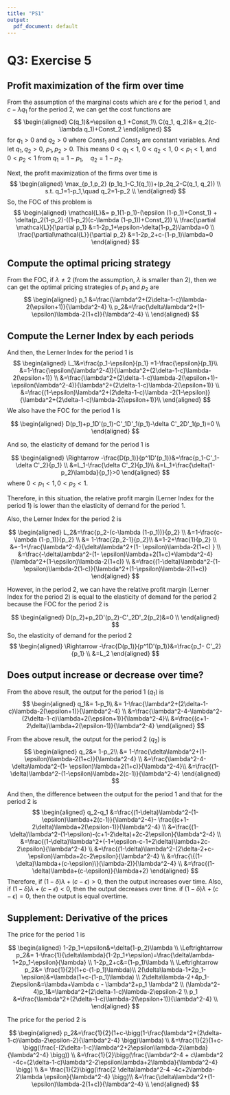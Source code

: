 ```yaml
---
title: "PS1"
output:
  pdf_document: default
---
```


# Q3: Exercise 5

## Profit maximization of the firm over time

From the assumption of the marginal costs which are $\epsilon$ for the period 1, and  $c-\lambda q_1$ for the period 2, we can get the cost functions are
$$
\begin{aligned}
C(q_1)&=\epsilon q_1 +Const_1\\
C(q_1, q_2)&= q_2(c-\lambda q_1)+Const_2
\end{aligned}
$$
for $q_1>0$ and $q_2>0$ where $Const_1$ and $Const_2$ are constant variables.
And let $q_1, q_2>0$, $p_1 ,p_2>0$. This means $0<q_1<1$, $0<q_2<1$, $0<p_1<1$, and $0<p_2<1$ from $q_1=1-p_1,\quad q_2=1-p_2$.

Next, the profit maximization of the firms over time is 
$$
\begin{aligned}
\max_{p_1,p_2} (p_1q_1-C_1(q_1))+(p_2q_2-C(q_1, q_2)) \\
s.t. q_1=1-p_1,\quad q_2=1-p_2 \\
\end{aligned}
$$
So, the FOC of this problem is
$$
\begin{aligned}
\mathcal{L}&= p_1(1-p_1)-(\epsilon (1-p_1)+Const_1) + \delta(p_2(1-p_2)-((1-p_2)(c-\lambda (1-p_1))+Const_2)) \\
\frac{\partial \mathcal{L}}{\partial p_1} &=1-2p_1+\epsilon-\delta(1-p_2)\lambda=0 \\
\frac{\partial\mathcal{L}}{\partial p_2} &=1-2p_2+c-(1-p_1)\lambda=0
\end{aligned}
$$

## Compute the optimal pricing strategy

From the FOC, if $\lambda \neq2$ (from the assumption, $\lambda$ is smaller than 2), then we can get the optimal pricing strategies of $p_1$ and $p_2$ are
$$
\begin{aligned}
p_1 &=\frac{\lambda^2+(2\delta-1-c)\lambda-2(\epsilon+1)}{\lambda^2-4} \\
p_2&=\frac{\delta\lambda^2+(1- \epsilon)\lambda-2(1+c)}{\lambda^2-4} \\
\end{aligned}
$$


## Compute the Lerner Index by each periods

And then, the Lerner Index for the period 1 is
$$
\begin{aligned}
L_1&=\frac{p_1-\epsilon}{p_1} =1-\frac{\epsilon}{p_1}\\
&=1-\frac{\epsilon(\lambda^2-4)}{\lambda^2+(2\delta-1-c)\lambda-2(\epsilon+1)} \\
&=\frac{\lambda^2+(2\delta-1-c)\lambda-2(\epsilon+1)-\epsilon(\lambda^2-4)}{\lambda^2+(2\delta-1-c)\lambda-2(\epsilon+1)} \\
&=\frac{(1-\epsilon)\lambda^2+(2\delta-1-c)\lambda -2(1-\epsilon)}{\lambda^2+(2\delta-1-c)\lambda-2(\epsilon+1)}\\
\end{aligned}
$$
We also have the FOC for the period 1 is 

$$
\begin{aligned}
D(p_1)+p_1D'(p_1)-C'_1D'_1(p_1)-\delta C'_2D'_1(p_1)=0 \\
\end{aligned}
$$

And so, the elasticity of demand for the period 1 is

$$
\begin{aligned}
\Rightarrow -\frac{D(p_1)}{p^1D'(p_1)}&=\frac{p_1-C'_1-\delta C'_2}{p_1} \\
&=L_1-\frac{\delta C'_2}{p_1}\\
&=L_1+\frac{\delta(1-p_2)\lambda}{p_1}>0
\end{aligned}
$$
where $0<p_1<1,0<p_2<1$.

Therefore, in this situation, the relative profit margin (Lerner Index for the period 1) is lower than the elasticity of demand for the period 1.

Also, the Lerner Index for the period 2 is

$$
\begin{aligned}
L_2&=\frac{p_2-(c-\lambda (1-p_1))}{p_2} \\
&=1-\frac{c-\lambda (1-p_1)}{p_2} \\
&= 1-\frac{2p_2-1}{p_2}\\
&=1-2+\frac{1}{p_2} \\
&=-1+\frac{\lambda^2-4}{\delta\lambda^2+(1- \epsilon)\lambda-2(1+c)
} \\
&=\frac{-\delta\lambda^2-(1- \epsilon)\lambda+2(1+c)+\lambda^2-4}{\lambda^2+(1-\epsilon)\lambda-2(1+c)} \\
&=\frac{(1-\delta)\lambda^2-(1-\epsilon)\lambda-2(1-c)}{\lambda^2+(1-\epsilon)\lambda-2(1+c)}
\end{aligned}
$$

However, in the period 2, we can have the relative profit margin (Lerner Index for the period 2) is equal to the elasticity of demand for the period 2 because the FOC for the period 2 is

$$
\begin{aligned}
D(p_2)+p_2D'(p_2)-C'_2D'_2(p_2)&=0 \\
\end{aligned}
$$
So, the elasticity of demand for the period 2
$$
\begin{aligned}
\Rightarrow -\frac{D(p_1)}{p^1D'(p_1)}&=\frac{p_1- C'_2}{p_1} \\
&=L_2
\end{aligned}
$$


## Does output increase or decrease over time?

From the above result, the output for the period 1 ($q_1$) is 
$$
\begin{aligned}
q_1&= 1-p_1\\
&= 1-\frac{\lambda^2+(2\delta-1-c)\lambda-2(\epsilon+1)}{\lambda^2-4} \\
&=\frac{\lambda^2-4-\lambda^2-(2\delta-1-c)\lambda+2(\epsilon+1)}{\lambda^2-4}\\
&=\frac{(c+1-2\delta)\lambda+2(\epsilon-1)}{\lambda^2-4}
\end{aligned}
$$

From the above result, the output for the period 2 ($q_2$) is 
$$
\begin{aligned}
q_2&= 1-p_2\\
&= 1-\frac{\delta\lambda^2+(1- \epsilon)\lambda-2(1+c)}{\lambda^2-4} \\
&=\frac{\lambda^2-4-\delta\lambda^2-(1- \epsilon)\lambda+2(1+c)}{\lambda^2-4}\\
&=\frac{(1-\delta)\lambda^2-(1-\epsilon)\lambda+2(c-1)}{\lambda^2-4}
\end{aligned}
$$

And then, the difference between the output for the period 1 and that for the period 2 is
$$
\begin{aligned}
q_2-q_1 &=\frac{(1-\delta)\lambda^2-(1-\epsilon)\lambda+2(c-1)}{\lambda^2-4}- \frac{(c+1-2\delta)\lambda+2(\epsilon-1)}{\lambda^2-4} \\
&=\frac{(1-\delta)\lambda^2-(1-\epsilon)-(c+1-2\delta)+2c-2\epsilon}{\lambda^2-4} \\
&=\frac{(1-\delta)\lambda^2+(-1+\epsilon-c-1+2\delta)\lambda+2c-2\epsilon}{\lambda^2-4} \\
&=\frac{(1-\delta)\lambda^2-(2\delta-2+c-\epsilon)\lambda+2c-2\epsilon}{\lambda^2-4} \\
&=\frac{\{(1-\delta)\lambda+(c-\epsilon)\}(\lambda-2)}{\lambda^2-4} \\
&=\frac{(1-\delta)\lambda+(c-\epsilon)}{\lambda+2}
\end{aligned}
$$
Therefore, if $(1-\delta)\lambda+(c-\epsilon)>0$, then the output increases over time. Also,  if $(1-\delta)\lambda+(c-\epsilon)<0$, then the output decreases over time. if $(1-\delta)\lambda+(c-\epsilon)=0$, then the output is equal overtime.


## Supplement: Derivative of the prices

The price for the period 1 is

$$
\begin{aligned}
1-2p_1+\epsilon&=\delta(1-p_2)\lambda \\
\Leftrightarrow p_2&= 1-\frac{1}{\delta\lambda}(1-2p_1+\epsilon)=\frac{\delta\lambda-1+2p_1-\epsilon}{\lambda} \\
1-2p_2+c&=(1-p_1)\lambda \\
\Leftrightarrow p_2&= \frac{1}{2}(1+c-(1-p_1)\lambda)\\
2(\delta\lambda-1+2p_1-\epsilon)&=\lambda(1+c-(1-p_1)\lambda) \\
2\delta\lambda-2+4p_1-2\epsilon&=\lambda+\lambda c - \lambda^2+p_1 \lambda^2 \\
(\lambda^2-4)p_1&=\lambda^2+(2\delta-1-c)\lambda-2\epsilon-2 \\
p_1 &=\frac{\lambda^2+(2\delta-1-c)\lambda-2(\epsilon+1)}{\lambda^2-4} \\
\end{aligned}
$$

The price for the period 2 is

$$
\begin{aligned}
p_2&=\frac{1}{2}(1+c-\bigg(1-\frac{\lambda^2+(2\delta-1-c)\lambda-2\epsilon-2}{\lambda^2-4} \bigg)\lambda) \\
&=\frac{1}{2}(1+c-\bigg(\frac{-(2\delta-1-c)\lambda^2+2\epsilon\lambda-2\lambda}{\lambda^2-4} \bigg)) \\
&=\frac{1}{2}\bigg(\frac{\lambda^2-4 + c\lambda^2 -4c+(2\delta-1-c)\lambda^2-2\epsilon\lambda+2\lambda}{\lambda^2-4} \bigg) \\
&= \frac{1}{2}\bigg(\frac{2     \delta\lambda^2-4  -4c+2\lambda-2\lambda \epsilon}{\lambda^2-4} \bigg)\\
&=\frac{\delta\lambda^2+(1- \epsilon)\lambda-2(1+c)}{\lambda^2-4} \\
\end{aligned}
$$